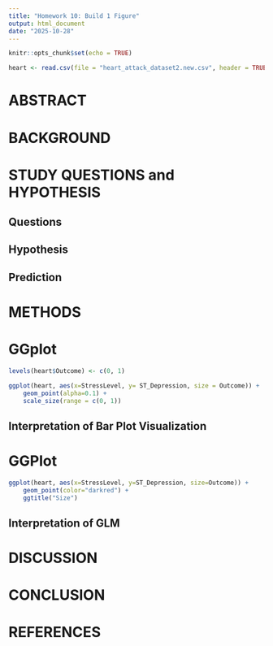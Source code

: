 ```yaml
---
title: "Homework 10: Build 1 Figure"
output: html_document
date: "2025-10-28"
---
```


```r
knitr::opts_chunk$set(echo = TRUE)
```
```r
heart <- read.csv(file = "heart_attack_dataset2.new.csv", header = TRUE)
```

# **ABSTRACT**


# **BACKGROUND**

# **STUDY QUESTIONS and HYPOTHESIS**

## **Questions**  

## **Hypothesis**
  
## **Prediction**

# **METHODS**


# **GGplot**

```r
levels(heart$Outcome) <- c(0, 1)

ggplot(heart, aes(x=StressLevel, y= ST_Depression, size = Outcome)) +
    geom_point(alpha=0.1) +
    scale_size(range = c(0, 1))
```

## **Interpretation of Bar Plot Visualization**

# **GGPlot**

```r
ggplot(heart, aes(x=StressLevel, y=ST_Depression, size=Outcome)) + 
    geom_point(color="darkred") +
    ggtitle("Size")
```
 

## **Interpretation of GLM**

# **DISCUSSION**

# **CONCLUSION**

# **REFERENCES**   